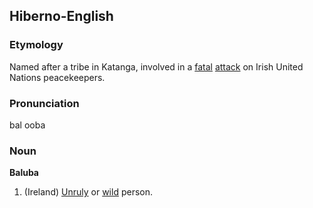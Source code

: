 ==Hiberno-English==
===Etymology===
Named after a tribe in Katanga, involved in a [[fatal]] [[attack]] on Irish United Nations peacekeepers.

===Pronunciation===
bal ooba
===Noun===
'''Baluba'''
# (Ireland) [[Unruly]] or [[wild]] person.


<P>{{wikipedia}}